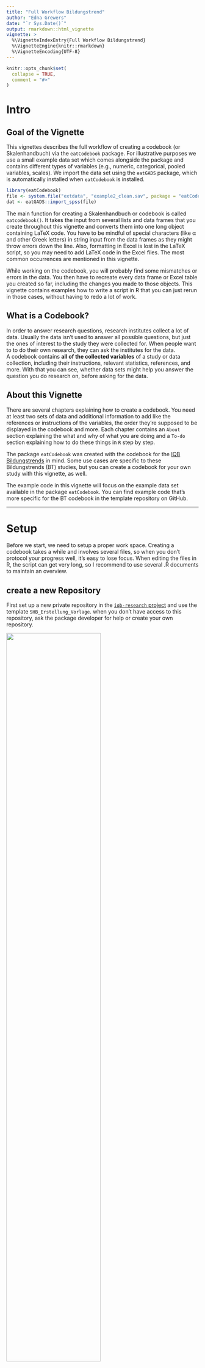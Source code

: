 ```yaml
---
title: "Full Workflow Bildungstrend"
author: "Edna Grewers"
date: "`r Sys.Date()`"
output: rmarkdown::html_vignette
vignette: >
  %\VignetteIndexEntry{Full Workflow Bildungstrend}
  %\VignetteEngine{knitr::rmarkdown}
  %\VignetteEncoding{UTF-8}
---
```


```r
knitr::opts_chunk$set(
  collapse = TRUE,
  comment = "#>"
)
```

# Intro

## Goal of the Vignette

This vignettes describes the full workflow of creating a codebook (or Skalenhandbuch) via the `eatCodebook` package. For illustrative purposes we use a small example data set which comes alongside the package and contains different types of variables (e.g., numeric, categorical, pooled variables, scales). We import the data set using the `eatGADS` package, which is automatically installed when `eatCodebook` is installed.

```r
library(eatCodebook)
file <- system.file("extdata", "example2_clean.sav", package = "eatCodebook")
dat <- eatGADS::import_spss(file)
```

The main function for creating a Skalenhandbuch or codebook is called `eatcodebook()`. It takes the input from several lists and data frames that you create throughout this vignette and converts them into one long object containing LaTeX code. You have to be mindful of special characters (like α and other Greek letters) in string input from the data frames as they might throw errors down the line. Also, formatting in Excel is lost in the LaTeX script, so you may need to add LaTeX code in the Excel files. The most common occurrences are mentioned in this vignette.

While working on the codebook, you will probably find some mismatches or errors in the data. You then have to recreate every data frame or Excel table you created so far, including the changes you made to those objects. This vignette contains examples how to write a script in R that you can just rerun in those cases, without having to redo a lot of work. 

## What is a Codebook?

In order to answer research questions, research institutes collect a lot of data. Usually the data isn't used to answer all possible questions, but just the ones of interest to the study they were collected for. When people want to to do their own research, they can ask the institutes for the data.  
A codebook contains **all of the collected variables** of a study or data collection, including their instructions, relevant statistics, references, and more. With that you can see, whether data sets might help you answer the question you do research on, before asking for the data. 


## About this Vignette

There are several chapters explaining how to create a codebook. You need at least two sets of data and additional information to add like the references or instructions of the variables, the order they're supposed to be displayed in the codebook and more. Each chapter contains an `About` section explaining the what and why of what you are doing and a `To-do` section explaining how to do these things in `R` step by step.

The package `eatCodebook` was created with the codebook for the [IQB Bildungstrends](https://www.iqb.hu-berlin.de/bt/) in mind. Some use cases are specific to these Bildungstrends (BT) studies, but you can create a codebook for your own study with this vignette, as well. 

The example code in this vignette will focus on the example data set available in the package `eatCodebook`. You can find example code that's more specific for the BT codebook in the template repository on GitHub. 


--------------------------------------------------------------------------------

# Setup

Before we start, we need to setup a proper work space. Creating a codebook takes a while and involves several files, so when you don't protocol your progress well, it's easy to lose focus. When editing the files in R, the script can get very long, so I recommend to use several .R documents to maintain an overview.

## create a new Repository

First set up a new private repository in the [`iqb-research` project](https://github.com/orgs/iqb-research/repositories) and use the template `SHB_Erstellung_Vorlage`. when you don't have access to this repository, ask the package developer for help or create your own repository. 


![](.\pictures\repo_template.png){width=70%}

You now have all the .R templates that you need, but you might have to create the issues yourself. The To-dos should be apparent from this vignette or you can copy the issues from the template repo by hand. You find the following files:

## File Structure

There are several files and folders. The .R files contain example scripts and to-dos, that you need to adjust and add to. 

| R File | Description |
|------------------------------------|------------------------------------|
| `0_main.R` | The main file you work in. You can work with just this file and ignore the others, if you want. I recommend using this file for smaller changes and the separate files for more complex changes. With this file, you can create Excel files which you then have to edit manually or in R. |
| `1_kennwerte.R` | Create and edit the `inputForDescriptives` files. This might not be needed, when you don't have to adjust anything here. |
| `2_varinfo.R` | Create and edit the `varinfo` file. This file contains the core content of the codebook. `eatCodebook()` creates the table structure with variable names and labels on its own, but you have to add structure, references, instructions, etc.. |
| `3_gliederung.R` | The information read from `varinfo` is usually incomplete, so you have to add missing section names. |
| `4_literatur.R` | Create and edit the `reference` file. You have to match the short references to the long ones. You also have to add proper latex syntax for italic text or URLs. |
| `5_latex_intro.R` | A template to create a .tex file with latex syntax out of a a Word .docx document. You need this later when creating the intro. |
| `6_Erstellung_kurz.R` | A short script which can create a new codebook version after you created all the necessary Excel files.|

You need to make sure, that there are three folders and create them if not. 

| Folder | Description |
|------------------------------------|------------------------------------|
| `excel_files` | Here you save all of the created Excel files to save the progress. |
| `Latex` | Here you save the .tex files and pdfs of the finished latex script for the codebook. You can add the folder `archive` to keep different versions to compare. |
| `Texte` | Here you can save the intro text or cover, etc. |

Pull the repo and start with the file `0_main.R`. You usually don't need to copy any code from this vignette, because the template already contains example code lines that you can copy or adjust.

## Packages

You need to make sure you have the latest package versions installed. The packages you need are usually at the top of the files in `setup`. To save time you can install them before you start your work.

```r
# main
remotes::install_github("beckerbenj/eatCodebook")
library(eatCodebook)
remotes::install_github("beckerbenj/eatGADS")
library(eatGADS)
# varinfo
remotes::install_github("weirichs/eatTools")
library(eatTools)
# references
install.packages("tidyxl")
library(tidyxl)
# latex_intro
install.packages("readtext")
library(readtext)
```

After you set up your work space, we will work through the templates or the To-dos step by step in this vignette. 

--------------------------------------------------------------------------------

# 1. Import Data

The first step is the data import. 

## About the Data

The BT studies usually have several SPSS data files (`.sav`) that you can import with `import_spss()`, but you can also import `.RDS` files with `readRDS()`. If you work with Github, the data sets are probably too large to upload to Github, so they would need to be stored locally. The BT codebook works with multiple data sets that are stored in a list. But the process should also work if you have only one data set. 

> [!NOTE]
> 
> The same variable name cannot be used more than once across the data sets. 

The data sets can be stored in `GADSdat` objects, containing two data frames: one for the variables and the actual data, the other contains the meta data or labels for the variables. 

### Order of the Data Sets

You have to save all the data sets in one list that also determines the order in which the variables are displayed in the codebook. It's best to choose the order you want it to have later right away, so you don't have to rerun the script later. 

> [!NOTE]
> In the past the BT data sets were ordered like this: 
>
> - **data_sus**: student questionnaire
> - **data_lfb_allg**: general teacher questionnaire
> - **data_lfb_spez**: learngroup specific teacher questionnaire
> - **data_slfb**: school administration questionnaire
> - **data_match**: data to match different data sets
> - **data_linking**: data to link different data sets
>
> But it's best to ask about the order to make sure.


## Data Import To-do

Open the file `0_main.R`. First you need to install and load the packages `eatCodebook` and `eatGADS`, if you haven't already done that.

### Import the Data

Either use `import_spss()` for .sav (SPSS) files or `readRDS()` to import each data set separately, you just need a string with your local file path. Name them in a meaningful manner. Here you have an example syntax, where you would need to add the proper **file name**.  

```r
data_sus      <- eatGADS::import_spss("Q:\\filepath\\Daten_sus.sav")
data_lfb_allg <- eatGADS::import_spss("Q:\\filepath\\Daten_lfb_allg.sav")
data_lfb_spez <- eatGADS::import_spss("Q:\\filepath\\Daten_lfb_spez.sav")
data_slfb     <- eatGADS::import_spss("Q:\\filepath\\Daten_slfb.sav")
```

### Save Data in a List

After importing the data, you need to save it in one list `datalist`. The order determines the order in which they are displayed in the codebook. The names should be consistent throughout. 

```r
datalist <- list(sus = data_sus,
                 lfb_allg = data_lfb_allg, lfb_spez = data_lfb_spez,
                 slfb = data_slfb)
```


--------------------------------------------------------------------------------

# 2. Descriptive Statistics

Now you have the raw data, but you want the descriptive statistics for the codebook, not the whole data sets. 

## About Descriptive Statistics

One of the key elements of a codebook are descriptive statistics shortly describing each variable in the data set. What kind of descriptive statistics is reported for each variable depends on the type of the variable. The function `createInputForDescriptives()` creates a template to provide the information that is needed to calculate the descriptive statistics for an `GADSdat` object. The function has some arguments you can use to get a better result and less manual editing in the next step.

### Input for Descriptives Table

Here you can see an example how the object should look like and what the different columns mean. 

```r
inputForDescriptives <- createInputForDescriptives(GADSdat = dat)
head(inputForDescriptives)
```

You can look at the template data frame either in R or save it in a new Excel file.

```r
# look at it in R
View(inputForDescriptives)

# export in Excel
writeExcel(inputForDescriptives, "file_path/inputForDescriptives.xlsx")
```

Some information may need to be modified because the function does not label it correctly. For this, it is necessary to understand the functionality and check the variable entries. We will come back to how to actually edit the table in R. 

> [!TIP]
> Here is a brief overview of the different columns in this object:
>
> - **varName**: The name of the variable of the GADS-object
> - **varLabel**: The label of the variable of the GADS-object
> - **format**: The format of the variable of the GADS-object, e.g. how to display the variable in the codebook
> - **imp**: Indicator if imputed variables are involved
> - **type**: Indicator of whether it is a single variable, a scale or a scale's item
> - **scale**: Indicator of how the variable is to be represented, e.g. what kind of statistics are shown
> - **group**: Possibility to group variables, e.g. to group scales and their items. 

In the **varName**, **varLabel** and **format** columns are information about the variables of the data set. You don't have to edit anything.

**imp** can be set to *WAHR* or *FALSCH*. If there are several variables to be displayed on one page, this column must be set to *WAHR* for these variables and they must be assigned to the same group at **group**. That is the case for imputed variables.

**type** can be set to *variable*, *scale* or *item*. If it is a scale consisting of several individual variables, the scale variable is set to *scale* and the individual items to *item*. All other variables should always get *variable* as an entry.

The **scale** column specifies how the variable is to be displayed. If it is empty, no descriptives are displayed. *nominal* variables display the frequency distribution of the labeled categories. *ordinal* variables display the frequency distribution of the labeled categories *and* the statistical parameters (like *M* or *SD*). *numeric* variables only display the statistical parameters, without labeld categories. 

Now follow the possibilities of how variables can be represented in the codebook and how the table must be edited for this.

### Variables without Descriptives

This can be the case, for example, with ID variables or character variables. The page would be displayed like this:  
<br>
<img src="./pictures/codebook_IDs.PNG" alt="codebook_IDs" />  
<br>  
The entry must look like this:  
<br>
<img src="./pictures/input_IDs.PNG" alt="input_IDs" />  
<br>  

### Categorial Variables

Variables with **nominal** scales should display only the frequency distribution of the labeled categories. The page would be displayed like this:   
<br>
<img src="./pictures/codebook_nominal.PNG" alt="codebook_nominal" />
<br>  

The example data set doesn't have any nominal variables at the moment. If your data set has nominal variables, you can create that page with the following input:  

<br>
<img src="./pictures/input_nominal.PNG" alt="input_nominal" />  
<br>  

### Categorial Variables and Statistical Parameters

Variables with **ordinal** scales should display the frequency distribution of the labeled categories as well as the statistical parameters *N* (number of participants), *M* (mean) and *SD* (standard deviation). The page would be displayed like this:  

<br>
<img src="./pictures/codebook_ordinal.PNG" alt="codebook_ordinal" />
<br>  

To create it, the Excel should be edited as follows:  
<br>
<img src="./pictures/input_ordinal.PNG" alt="input_ordinal" />  
<br>  

### Numeric Variables without Labeled Values

Variables with **numeric** scales should display only statistical parameters: *N* (number of participants), *M* (mean), *SD* (standard deviation), *Min.* (lowest value) and *Max.* (highest value). This can be used, for example, for variables that represent age or variables with values in the decimal range. Nevertheless, these variables can contain labels for values. If they are defined as missing, these values are not taken into account in the calculation but are still reported. The page would be displayed like this:  

<br>
<img src="./pictures/codebook_numeric.PNG" alt="codebook_numeric" />  
<br>  

To create an entry for a numeric variable without labeled values, the Excel must look like this:  
<br>
<img src="./pictures/input_numeric.PNG" alt="input_numeric" />  
<br>  

### Scale Variables with Individual Items

It is possible to get the following entries in the codebook for a **scale** and the items it is made of:  

<br>
<img src="./pictures/codebook_scale1.PNG" alt="codebook_scale1" /><img src="./pictures/codebook_scale2.PNG" alt="codebook_scale2" /><img src="./pictures/codebook_scale3.PNG" alt="codebook_scale3" />
<br>  

To get these pages the individual items must be labeled as **ordinal** and **item**, and the scale as **numeric** and **scale**. They must all have the same name at **group** so that they are displayed together.  
<br>  
<img src="./pictures/input_scale.PNG" alt="input_scale_new" />  
<br>  

This only works, when they are grouped and labeled correctly. Later the function `createScaleInfo()` creates a data frame with all scales and their items that were grouped like this. 

### Fake Scales

Sometimes several items make up a scale, but the data set doesn't have a matching scale-variable. The codebook would display it like a normal scale (see *Scale Variables with Individual Items*) with the same descriptive statistics. 

To display fake scales like a real one, you need to group them like a real scale, but in the **type** column you need to write **fake_item**, so it looks like this:  

<br>
<img src="./pictures/input_fakeScale.PNG" alt="input_fakeScale" />  
<br>  

The function `createScaleInfo()` should add these fake scales to the data frame as well. But without the scale variable the information which variables belong to that scale might be lost. The individual variables might need to be added manually. More on that later.  

### Imputation Variables

The BT sometimes uses imputations, for instance, in the student data set (sus). It's a way to deal with missing data on variables by replacing missing data with substituted values, usually several times. You can recognize the variables by the add-on `(imputiert)` in their label or `_pooled` in their group. These imputations represent one (averaged) variable, so they should be displayed as one. Depending on what was specified in **scale**, it results in the following pages in the codebook. `pv_pooled` is has *numeric* input, `pvkat_pooled` has *ordinal* input.  

<br>
<img src="./pictures/codebook_imp1.PNG" alt="codebook_imp1" /><img src="./pictures/codebook_imp2.PNG" alt="codebook_imp2" />  
<br>  

To display it like this the **imp** column becomes relevant. It must be set to *WAHR* for these variables. In addition, the variables also need a common name in **group** and, depending on whether they are to be represented categorically or numerically, the corresponding designation in **scale**, the scale should probably match the original variable.  
<br>
<img src="./pictures/input_imp.PNG" alt="input_imp" />  
<br>  

The function `createScaleInfo()` adds imputed variables like a scale to the data frame. Without the scale variable the information which variables belongs together might be lost. In this case, it might not be relevant, though, as these variables are not a scale. 


## Descriptives Statistics To-do

Now you open `1_kennwerte.R`. The editing of the descriptives can be a lot of code, especially if you have several data sets, so it's best to do this in a separate file. The packages `eatCodebook` and `eatGADS` need to be loaded. Then you copy the `Import Data` Code in this file, so you can work on it without needing to open `0_main.R` the next time you work on it. 

For each imported data set, you create a new object with `createInputForDescriptives()` containing input for the descriptive statistics about each variable like their *name*, *label*, *format*, *scale level* or which variables are *grouped* together. You edit them according to the [About section](#input-for-descriptives-table), check the input and then you calculate the actual descriptive statistics with `calculateDescriptives()`. 


### Create **Input for Descriptives**

You use the function `createInputForDescriptives()` to create a data frame for each data set separately and name them according to your data sets like `descriptives_sus` or `descriptives_lfb_allg`, etc. The function needs the `GADSdat` data set (e.g. `data_sus`) and returns a data frame. 

```r
# example data
inputForDescriptives <- createInputForDescriptives(GADSdat = dat, nCatsForOrdinal = 4)

# BT example
descriptives_sus <- createInputForDescriptives(GADSdat = data_sus, nCatsForOrdinal = 4)
descriptives_lfb_allg <- createInputForDescriptives(GADSdat = data_lfb_allg, nCatsForOrdinal = 4)
```

You should save each data frame separately so save your progress. When you work with the template you don't need to adjust the file path - the Excel should be saved in the folder `excel_files`. You just need to make sure, that you are in the right working directory. Otherwise you would have to add the proper file path. Remember adjusting the file names when you copy and paste the code for the other data sets.

```r
# example data
writeExcel(inputForDescriptives, ".\\excel_files\\inputForDescriptives.xlsx")

# BT template examples
writeExcel(descriptives_sus, ".\\excel_files\\descriptives_sus.xlsx")
writeExcel(descriptives_lfb_allg, ".\\excel_files\\descriptives_lfb_allg.xlsx")
```

Now you should have as many Excel files as you imported data sets. 

### Check and Edit `inputForDescriptives`

After saving them as Excel files you need to import them again with `getInputForDescriptives()` to check whether the Excel has the right format. 

```r
inputForDescriptives <- getInputForDescriptives(".\\excel_files\\inputForDescriptives.xlsx")

# BT template example
descriptives_sus <- getInputForDescriptives(".\\excel_files\\descriptives_sus.xlsx")
```

Then you can look at the descriptives either by opening Excel manually or by opening them in RStudio with `View()`. 

```r
View(inputForDescriptives)
# BT template example
View(descriptives_sus)
```

It should look somethings like this:

![](.\pictures\R_view(descriptives).png)

Now you have to check, whether everything is the way you need it to be. If not, you have to either make changes in the Excel file manually or directly in R. If you write a script that changes the data frame in R, you can easily rerun it if you need to recreate the descriptives later (which is often the case). After that you should save your changes under `descriptives_sus_edited.xlsx`, so you don't need to recreate the original Excel later if needed.

#### Edit `inputForDescriptives` in R

Sometimes `createInputForDescriptives` creates different scale levels or type labels than we need. You can adjust each line individually with `descriptives$scale` or `descriptives$type` and the row number `[n]`. Or you change multpile lines at the same time. 

The column **scale** is later important for how the variable is shown in the finished codebook. For example when variables get the scale `nominal`, when they should have `ordinal`. That is especially important for scale items. You can adjust that by extracting all relevant variables, for instance by name, using `grep`, to identify the position of all variables that start with a certain name in `descriptives_sus`. Sometimes you need to recreate the descriptives objects/files and the position might change, but the variable name usually stays the same. In this case you wouldn't have to adjust your code and can just rerun it. With the position of the  variables, you can change multiple variables at the same time. You can also change other columns this way. 

```r
# extracting the position of variables skala1_item1 - skala1_item3
pos <- grep("skala1_", inputForDescriptives$varName)
# adjusting the input for the column `scale`
inputForDescriptives$scale[pos] <- "ordinal"
```

```r
# adjusting the input for the column `group`
inputForDescriptives$group[pos] <- "skala1"
```

Scales and their items should be labeled correctly in the column **type**. The scale needs the label `scale`, the items the label `item`; variables from a fake scale have no scale and need the label `fake_item`. If not you can identify scale variables with the first line of code. The scale's `varName` is usually also the `group` label. In the second step you can identify all variables with matching `group` labels that have the wrong `type` label. 

```r
# identifying all scale variables
group <- inputForDescriptives[inputForDescriptives$type == "scale",]$group
# adjusting the item variables
for(var in group){
  inputForDescriptives[inputForDescriptives$group == var & inputForDescriptives$type == "variable",]$type <- "item" 
}
```

### Save you changes

When you made sure, the variables are correctly labeled and grouped, you save the new data frame in Excel. You can either overwrite the existing Excel file, but I recommend saving it in a new `_edited.xlsx` file for better comparison. You use the same lines as before, just change the file name. Then import the new Excel again to make sure the format is still right and load it into a new object with the ending `_edited`. 

```r
# save changes
writeExcel(inputForDescriptives, ".\\excel_files\\inputForDescriptives_edited.xlsx")
# import changes
inputForDescriptives_edited <- getInputForDescriptives(".\\excel_files\\inputForDescriptives_edited.xlsx")
```


### Check Scale Consistency

Not all data sets have scales, but for the ones that do, you should use `checkScaleConsistency()`. The function checks whether the grouping of variables that belong to the same scale matches in both the data set itself and the created descriptive file. Be mindful of warnings or errors, they might indicate something that will cause problems later. 

```r
check_scale <- checkScaleConsistency(dat, inputForDescriptives_edited, 1:nrow(inputForDescriptives_edited))

# BT template example
check_scale_sus <- checkScaleConsistency(data_sus, descriptives_sus_edited, 1:nrow(descriptives_sus_edited))
```


### Calculate Descriptives

After preparing and checking the *input for descriptives* you now actually *calculate the descriptives* (`kennwerte`) with `calculateDescriptives()` for each data set separately. Depending on how large the data set is, this can take a while. 

```r
kennwerte_example <- calculateDescriptives(GADSdat = dat, inputForDescriptives = inputForDescriptives_edited, showCallOnly = FALSE)

# BT template examples
kennwerte_sus <- calculateDescriptives(GADSdat = data_sus, inputForDescriptives = descriptives_sus_edited, showCallOnly = FALSE)
kennwerte_lfb_allg <- calculateDescriptives(GADSdat = data_lfb_allg, inputForDescriptives = descriptives_lfb_allg_edited, showCallOnly = FALSE)
```


### Save Objects in Two Lists

After creating the `inputForDescriptives` and the calculating the descriptives (kennwerte), you save all of them in **two lists**, one for the *input*, one for the *kennwerte*. The order should match the order of `datalist`, the list of the raw data sets; the names should also match the `datalist` names. 

```r
# inputForDescriptives list
input_descriptives <- list(sus = descriptives_sus_edited,
                           lfb_allg = descriptives_lfb_allg_edited,
                           lfb_spez = descriptives_lfb_spez_edited,
                           slfb = descriptives_slfb_edited)
# kennwerte list
kennwerte <- list(sus = kennwerte_sus,
                  lfb_allg = kennwerte_lfb_allg, lfb_spez = kennwerte_lfb_spez,
                  slfb = kennwerte_slfb)
```

Then save them in two `.RDS` files with `saveRDS()`. You can import them again with `readRDS()`. 

```r
# save files
saveRDS(input_descriptives, ".\\excel_files\\input_descriptives.RDS")
saveRDS(kennwerte, ".\\excel_files\\kennwerte.RDS")
# load files
input_descriptives <- readRDS(".\\excel_files\\input_descriptives.RDS")
kennwerte <- readRDS(".\\excel_files\\kennwerte.RDS")
```

You should add the last two lines (load files) in you `0_main.R` script behind the data import. 


------------------------------------------------------------------------

# 3. Value and Missing Labels

Another imported part of a codebook is the documentation of the value labels of valid and missing values. A respective overview is created via `createMissings()`.

## About Missings

You need to save the created data frame in Excel and read it in again with `getMissings()` to clean up and check the input. Otherwise you usually don't need to edit anything here. 

### Example Table

Here you can see how the missings data frame should look like. 

```r
missings <- createMissings(dat, inputForDescriptives = inputForDescriptives)
head(missings)
```

## Missings To-do

For this you need to open `0_main.R` again. You create a new data frame with `createMissings()`; you need the data sets (`datalist`) and the input for descriptives (`input_descriptives`) for that. Then you save it in an Excel file `missings.xlsx` and import it again with `getMisings()` to check the format. 

```r
# create missings
missings <- createMissings(datalist, input_descriptives)
# save as an Excel file
writeExcel(df_list = missings, row.names = FALSE, filePath = ".\\excel_files\\missings.xlsx")
# import Excel file and check for right format
missings <- getMissings(".\\excel_files\\missings.xlsx")
```


------------------------------------------------------------------------

# 4. Scales

In order to display scales correctly, you need an Excel files with an overview over all the scales and their items. 

## About Scales

Scale variables contain information about their scale, e.g. the items that make up the scale. Fake scales contain of variables, but don't have a separate scale variable; you can still display them as scales, though (see Descriptive Statistics: Fake Scales).  

### Example Table

This is what the scale info should look like: 

```r
scaleInfo <- createScaleInfo(inputForDescriptives)
head(scaleInfo)
```


## Scales To-do

Open `0_main.R` and scroll down the `scales`. You need to create one `skalen.xlsx` Excel file for all the data sets combined. It contains the info which variables are scales and which items belong to it. You just need the list `input_descriptives` for that. Usually you don't need to edit this file. 

### Create Scales

The function `createScaleInfo()` reads the information about scales out of the descriptives list, and creates a new data frame that you need to save as an Excel file. 

```r
# creating the object
scales <- createScaleInfo(input_descriptives)
# save as an Excel file
writeExcel(df_list = scales, row.names = FALSE, filePath = ".\\excel_files\\scales.xlsx")
```

You need to look at the file to make sure all scales are displayed correctly, for instance with `View(scales)`. It looks for grouped variables, so not every scale might be in here and not every variable in the file might be a scale. All errors and mismatches occurring here can or should usually be fixed in the `inputForDescriptive` files. 

you should also import the file again with `getScaleInfo()` which also checks for errors and cleans up the format.

```r
# read in Excel file and check for right format
scales <- getScaleInfo(".\\excel_files\\skalen.xlsx")
```


------------------------------------------------------------------------

# 5. Abbreviation List

The codebook's intro and additional texts might have abbreviations that need explaining. You can add an abbreviation list in the appendix for that. You need a list of two data frames (or Excel file) with the abbreviations and the explanations. You don't need this object for the minimal version of the codebook, so you can skip this part or come back to it later. 

## About the Abbreviation List

You can usually copy the Excel `abbr_list.xlsx` or `abkürzungen.xlsx` from last BTs and adjust them if needed or you create you own file with `createAbbrList()`. 

### Example Tables

When you use `createAbbrList()` it creates a list of two data frames **Akronyme** (acronyms) and **statistische Formelzeichen** (statistical formula) with two columns each. The first should contain all abbreviations used in any text in the codebook and their meaning. The second should contain all statistical formula symbols and their meaning. It should look something like this:

```r
View(abbr_list)
```

![](.\pictures\abbr_list_R.png)

In Excel: First sheet `Akronyme`, second sheet `statistische Formelzeichen`

![](.\pictures\abbr_list_akronym.png)

![](.\pictures\abbr_list_statFormula.png)

> [!CAUTION]
> Be mindful of using LaTeX syntax when you want to display special characters or italic letters!  


## Abbreviation List To-do

Open `0_main.R` and scroll down the `abbreviation list`. You create either an empty object for the abbreviation list with `createAbbrList()` or read in the one from last year's BT and call it `abbr_list`, and save it in a new Excel file.

### Create New Empty List

You create two empty data frames in a list, already labeled correctly. You can edit it in R or save it to Excel as `abkürzung.xlsx` and edit it manually. 

```r
abbr_list <- createAbbrList()
# save in Excel
writeExcel(df_list = abbr_list, row.names = FALSE, filePath = ".\\excel_files\\abkürzung.xlsx")
```

### Import Old List

You can also import an old `abkürzung.xlsx` from the last BT, for instance, save it to your work space and update it if necessary. You would need to update your `file path` for that. 

```r
abbr_list <- getExcel("Q:\\filepath\\abkuerzung.xlsx")
# save in Excel
writeExcel(df_list = abbr_list, row.names = FALSE, filePath = ".\\excel_files\\abkürzung.xlsx")
```

### Update the List

You can add or delete entries in R like with any other data frame that is saved in a list.

```r
# add a new line
abbr_list$`Statistische Formelzeichen`[nrow(abbr_list$`Statistische Formelzeichen`) + 1,] = c("α", "Cronbachs Alpha")
# add multiple lines
newLines <- data.frame(Abkuerzung = c("AG", "ALLG"), Bedeutung = c("Arbeitsgemeinschaft", "Allgemeine Schule"))
abbr_list$Akronyme <- rbind(abbr_list$Akronyme, newLines)
# remove lines
abbr_list$Akronyme <- abbr_list$Akronyme[-2,]
```

### Notes on Special Letters

LaTeX can't display Greek characters when you just use the letter by itself. You might need to adjust the spelling. `$\alpha$` is LaTeX code and should be printed like the image shows.

```r
# edit one entry
abbr_list$`Statistische Formelzeichen`$Symbol[1] <- "$\alpha$"
```

![](.\pictures\abbr_list_alpha.png)

Italic letters or subscript/superscript also need special LaTeX code. The code `$_{pw}$` makes the *pw* in subscript. Use `$^{2}$` for supercript the 2 or `\textit{M}` to print italic text or letters.

```r
# new line with correct syntax
abbr_list$`Statistische Formelzeichen`[nrow(abbr_list$`Statistische Formelzeichen`) + 1,] = c("r$_{pw}$", "Part-whole-korrigierte Korrelation")
```

Either add new lines already with the LaTeX syntax or edit existing entries. 

### Use `makeAbbrList()`

When the Excel file from past BTs has commentary/extra columns in it, you can't use the function `makeAbbrList()`. To make sure you only the have two columns per sheet/data frame, you can save just the first two columns per sheet in your `abbr_list` object. After that you need to save the changes to Excel.

```r
# edit abbr_list
abbr_list$Akronyme <- abbr_list21$Akronyme[,1:2]
abbr_list$`Statistische Formelzeichen` <- abbr_list21$`Statistische Formelzeichen`[,1:2]
# save in Excel
writeExcel(df_list = abbr_list, row.names = FALSE, filePath = ".\\excel_files\\abkürzung.xlsx")
```

When you have all the abbreviations, you can create the LaTeX code that you need directly from the Excel file.

```r
# creates LaTeX syntax
abbr_list <- makeAbbrList(".\\excel_files\\abkuerzung.xlsx")
```


------------------------------------------------------------------------

# 6. Variable Information (varinfo)

Creating and editing the `varinfo.xlsx` file/object is the **main work** of creating the codebook. This objects contains all information about the variables, their order and structure, as well as their references, instructions, remarks or information about the background model. There is only one object/Excel file overall, but each data set has its own sheet or data frame, so you can edit them separately.

## About Varinfo

After preparing the `inputForDescriptives` you use the two lists `datalist` (containing the data sets) and `input_descriptives` to create a template list of data frames, with one data frame per data set. Each data frame consists of a column for the variables in the order of the `inputForDescriptives_edited` file and several columns with additional information about each variable. 

In order for the variables to be displayed correctly in the codebook, you need to add information on layout, structure, subsection names, references, instructions, etc. for each variable. The order of the variables in `varinfo` determines the order of the variables in the codebook. 

### Example Table

Here is in example what that can look like.

```r
varinfo <- createVarInfo(dat, inputForDescriptives = inputForDescriptives)
head(varinfo)
```

Now we will look at the function of each column below. 

> [!TIP]
> Here is a brief overview of the different columns in *varinfo*:
>
> - **Var.Name**: The name of the variable
> - **in.DS.und.SH**: Indicator whether the variable is in the codebook and data set
> - **Unterteilung.im.Skalenhandbuch**: Overview of subsection names
> - **Layout**: Assignment of the layout options
> - **LabelSH**: The label of the variable (has to match the data set)
> - **Anmerkung.Var**: Assignment of annotations in the codebook
> - **Gliederung**: Overview of section numbering
> - **Reihenfolge**: Order of variables in the codebook
> - **Titel**: Title of the codebook page of the variable
> - **rekodiert**: Display whether a variable was previously recoded
> - **QuelleSH**: Specification of the sources of the variable in a questionnaire
> - **Instruktionen**: Specification of the instructions of the variable in a questionnaire
> - **Hintergrundmodell**: Indication of whether the variable is in the background model
> - **HGM.Reihenfolge**: the order for the background model (in the appendix)
> - **HGM.Variable.erstellt.aus**: Indication for the background model from which variables the variable was created
> - **intern.extern**: Indication of whether the variable is for internal or external use
> - **Seitenumbruch.im.Inhaltsverzeichnis**: Indication whether there is a pagination in the table of contents for the title

#### Var.Name

Each variable name has to be unique across data sets. You can't have a variable in data set 2 called `IDBL` if there's an `IDBL` in data set 1 already.

You can't have duplicated subsection names, either. For instance, in the chapters `Unterricht in Mathematik` and `Unterricht in Deutsch` you can't have the subsection `Selbstkonzept` in both, they would need to be called something like `Selbstkonzept Mathematik` and `Selbstkonzept Deutsch`. 

> [!CAUTION]
> Across data sets, variables can't have the same name!  
> Across chapters, subsections can't have the same name!

You don't need to edit the variable names. 

#### in.DS.und.SH

`DS` means *data set*, `SH` *Skalenhandbuch* (meaning codebook). Possible entries are `DS`, `SH`, `ja` and `nein`. 

The **in.DS.und.SH** column indicates whether a variable only appears in the data set but does not get its own page (*ds*), whether it appears both in the codebook and in the data set (*ja*), whether it only appears in the codebook (*sh*) or neither (*nein*). 

> [!NOTE]
> When to assign what label:
>
> - **ds**: for example, for the items of the **scale variables**, as they do not receive their own pages
> - **sh**: for **pooled variables**, as they are shown in the codebook but do not exist in the actual data set
> - **nein**: for variables that are added independently; This can be the case, if you want to include them in the BGM information, but the variables do not exist in the data set
> - **ja**: all other variables or scale items

When everything is labeled correctly in the `inputForDescriptives` files, the right labels should be assigned. But you might need to adjust them by hand. 

#### Unterteilung.im.Skalenhandbuch and Gliederung

The **Unterteilung.im.Skalenhandbuch** (subsections in the codebook) column gives the name for the subsections. 

In the **Gliederung** (structure) column, the section numbers must be inserted. Subsections such as "1.1", "1.2",... "2.1". The names of the corresponding chapters is done in a later function (s. 7. structure). The names of the subsections and the corresponding numbers must always be identical for the variables.  

You need to add the `Gliederung` as well as the `Unterteilung.im.Skalenhandbuch` from another (Excel) file, for the BT codebook it's usually called something like `finale Reihenfolge.xlsx`. See *To-do* on how to do that. 

#### Layout

The input for the **Layout** column is automatically created after using `inferLayout()`, see *To-do* on how to do that. 

#### LabelSH and Titel

The **Titel** column specifies the title for the page and defaults to the variable label. `LabelSH` has to be identical to the label in the data set, usually without special characters or umlauts. The spelling of `Titel` can be adjusted and umlauts are OK. 

If you have an Excel file, for instance, with all variables and their labels and titles, you can copy that into `varinfo` without having to check the spelling for each variable's title. 

#### Anmerkung.Var

In this column, comments can be inserted (special text highlighting or breaks must be in the LaTeX syntax), which are displayed as annotations on the respective codebook page.  

#### Reihenfolge

In the **Reihenfolge** (order) column, the order of the variables for the codebook can be specified. However, the order of the subsections already determines the order of the variables. If the column is left empty, the order in the table corresponds to the order in the codebook.

For the BT codebook, this column is usually left empty. 

#### rekodiert

If a variable has been **recoded** in the course of previous editing, this can be marked with a `ja` in the `rekodiert` column and the variable gets a corresponding note in the codebook as inverted if it is an item of a scale. 

You recognize these variables by the addition `_r` in their name. 

#### QuelleSH and Instruktionen

In **QuelleSH** (sources), the short version of a reference can be specified. Based on this, there is a later function that creates the bibliography and in which one can specify the long version of the reference. All references should be in [APA](https://apastyle.apa.org/style-grammar-guidelines/references/examples) format.

In the **Instruktionen** (instructions) column, you can use a LaTeX code to indicate which instruction was used to collect the variable in a questionnaire.

Each variable can have a reference and/or instruction. You can find them in the same Excel file for the BT codebook. See *To-do* on how to add this information.
 
#### Background Model (HGM)

With `eatCodebook` you can also create a page in the appendix for a background model (BGM) or *Hintergrundmodell* (HGM) in German. [ergänzen, was ein HGM ist bzw. warum man das macht].

It should look like this: `Hintergrundvariable` contains the variable, `Erstellt aus` the variable(s) the (new) variable was created from (if any), and `Inhalt der Hintergrundvariable` contains the variable's label, e.g. the content of the background variable. 

<img src="./pictures/BGM.PNG" alt="BGM" />   

There are three columns in `varinfo` that you need to edit for variables to show up in the appendix. 

> [!TIP]
>
> - **Hintergrundmodell**: Indication of whether the variable is in the background model.
> - **HGM.Reihenfolge**: the order for the background model (in the appendix)
> - **HGM.Variable.erstellt.aus**: Indication for the background model from which variables the variable was created

There should be another Excel file containing information on the background model, also on `Q:`. It should contain the variables that should show up in the appendix (`Variablenname`), their labels (`Variablenlabel`) and from which variables they were created from (`basevar`). 

For the variable to appear in the appendix, the column `Hintergrundmodell` must be set to *ja*. Otherwise, there must be a *nein*. Then you add the variables they were created from (if any), for instance listed in `basevar`. They should show up in the order they are displayed in the codebook. 

## Varinfo To-do

Now comes the harder part of actually creating and editing the `varinfo`. You can either create and save a `varinfo.xlsx` file in `0_main.R` or you open `2_varinfo.R` and create `varinfo.xlsx` here. There's a lot to add,  While working on the `varinfo` you often need to recreate it multiple times, so I recommend writing a script in the additional file `2_varinfo.R` to do the editing. Then you can just rerun it without having to do too much. You should check after each recreation, whether the script still worked correctly, though.

When working on the BT codebook for IQB, you can find most Excel files containing the additional information to add on the network server *Q: FDZ und Bildungstrend*. 

When you open `2_varinfo.R` you will have to import the data and the descriptives in order to create `varinfo`. After the setup you need to add the following information. The order in which you add them is up to you, but it makes sense to keep to the order in this vignette. 

| Column in Varinfo | Where to get the Information from | Order |
|------------------------|------------------------|------------------------|
| `QuelleSH` and `Instruktionen` | Both usually in the same file under `Q:/filepath/04_Instruktionen_Quellen`, one Excel file per data set | tbd |
| `Gliederung` and `Unterteilung.im.Skalenhandbuch` | Often in one file called `Reihenfolge_Variable_final.xlsx` or similar, contains one sheet per data set | different from data sets |
| `rekodiert` | Info in the variable name: all with `_r` at the end | no order |
| `Hintergrundmodell`, `HGM.Reihenfolge` and `HGM.Variable.erstellt.aus` | in an extra Excel file, you probably have to ask about it | no order |
| optional: `Anmerkung.Var` | in an file on Q: | check order |

The order of the variables in `varinfo` depends on the order from the data sets. However, the final order of the variables might be different. The files for `Quellen` (refernces) and `Gliederung` (structure) usually contain all variables, whereas for the backgroundmodel/HGM or `rekodiert` you have to change the input for individual variables, so the order is not relevant.

I recommend starting with the files that have the same order as the original `varinfo`, so you only have to change the variable order once. For this vignette I'll just describe the procedure for one data set, but you need to do it for each data set or varinfo data frame/Excel sheet. 


### Varinfo Setup

#### Create Varinfo

Open `2_varinfo.R`. You first create a varinfo object with `createVarInfo()` from the SPSS data list you read in at the beginning (`datenliste`) and from the input for descriptives list you created out of that (`input_descriptives`): 

```r
varinfo <- createVarInfo(datalist, input_descriptives)
```

If you have multiple data sets stored in `datalist`, the object `varinfo` will also be a list with several data frames. Each data frame contains all variables from a data set and columns that you need, but you still need to add a lot of information from other files. It's important that the data sets and descriptives were named the same (`sus`, `lfb_allg`, etc.), because `createVarInfo()` takes those names to name the different data frames. You can look at `varinfo` as a list or at each data frame separately:

```r
# View varinfo list object
View(varinfo)
# View data frames in varinfo
View(varinfo$sus)
View(varinfo$lfb_allg)
View(varinfo$lfb_spez)
View(varinfo$slfb)
```

This is what the list of data frames `varinfo` can look like: 

![](pictures\varinfo_object.png)

You can either save it directly as an Excel file or do the layout first. 

#### Infer Layout

You add layout information for each variable with `inferLayout()`. You need the newly created `varinfo` object and the `datalist` and `input_descriptives`. 

```r
varinfo <- inferLayout(varinfo, datalist, input_descriptives)
```

#### save to Excel

Now save to Excel `varinfo.xlsx` as a template, and `varinfo_edited.xlsx` as the file you actually work with. Then you import `varinfo_edited.xlsx` and check the format with `getVarInfo`.

```r
# save to Excel
writeExcel(df_list = varinfo, row.names = FALSE, filePath = ".\\excel_files\\varinfo.xlsx")
writeExcel(df_list = varinfo, row.names = FALSE, filePath = ".\\excel_files\\varinfo_edited.xlsx")
# import and check format
varinfo <- getVarInfo(".\\excel_files\\varinfo_edited.xlsx")
```

### Add References and Instructions

To Add the references and instructions you need access to the an Excel file with all the variables listed plus their source/reference in APA short form (like `Hertel et al. (2014)`) and their instructions (in the questionnaire). The Excel should have two sheets, one with at least 4 columns (Variable, Label, Instruktion and Quelle), and a second one with the APA long from references that we need later. You need to do the following steps: 

> - import the references/instructions, select proper sheet (usually Sheet 1)
> - check the columns with `View()`: `Variable`, `Quelle` and `Instruktionen`
> - match the references and instructions to the order of varinfo
> - transfer the entries, check your progress/proper matching and save in between.

Linking or matching data sets are usually created due to technical reasons and usually don't have references or instructions, so you don't need to add anything to them. 

#### import references and instructions from Excel

Import the Excel file with `getExcel()`, you need to add the proper file path. Then select the right sheet, usually `sheet 1`, and look at the data frame. 

```r
quellen_sus <- getExcel("filepath\\Instruktionen_Quellen.xlsx")
quellen_sus <- quellen_sus$`Sheet 1`
View(quellen_sus)
```

The data frame should look something like this. 

![](pictures\varinfo_quellen.png){width=100%}

#### Check Variables

First, we should check, whether the two data frames `varinfo$sus` and `quellen_sus` contain the same variables with `setdiff()`. When the output is `character(0)` for both lines the names match. The first line might return a variable name that's in `varinfo$sus`, but not in `quellen_sus`, the second line the other way around. In either case you probably have to clean up the data frames first, before doing the next steps. 

```r
setdiff(varinfo$sus$Var.Name, quellen_sus$Variable)
setdiff(quellen_sus$Variable, varinfo$sus$Var.Name)
```

#### Clean Up Data

Before you clean up any data, it's best to ask your supervisor or the BT team on how to deal with these mismatches. In the following you will see a few possible reasons and how you can deal with them. 

The first line of `setdiff()` *`setdiff(varinfo$sus$Var.Name, quellen_sus$Variable)`* returns variables in `varinfo$sus` that are *not* in `quellen_sus`. These variables often were created due to technical or methodological reasons and usually have no references or instructions. You can ignore them at this point. 

The second line of `setdiff()` *`setdiff(quellen_sus$Variable, varinfo$sus$Var.Name)`* returns variables in `quellen_sus` that are *not* in `varinfo$sus`. That is the case when 1) variables changed spelling for some reason or 2) the variables are not supposed to be in this data frame, for instance, because they're already in another one (this might be the case for identifier variables). 

For 1) you adapt the spelling to match the spelling in `varinfo`. If this is the case, the first line usually also returns a variable with similar spelling. In the BT21 there is a variable called `Fach` in the `lfb_spez` data set, which was called `LFACH` in the `quellen` Excel. You can just rename it by identifying where it is and adjusting the spelling. This is a case where it might be easier to update the Excel file, but you could also do this in your script:

```r
quellen_lfb_spez$Variable[quellen_lfb_spez$Variable == "LFACH"] <- "Fach"
```

For 2) you might have to remove the rows of the data frame, so you can transfer them later more easily. For that you can save the respective variables from `setdiff()` in a character vector and run the loop below that identifies their entry in `quellen_sus` and removes them. For the BT21 three variables had to be removed, if there's only one that needs to be removed, you can skip the the loop.

```r
# identify position of variable "IDBL"
mismatch <- c("IDSCH", "IDBL", "LVERSION")
for(var in mismatch){
  # identify position of the variables in `mismatch` 
  pos <- grep(var, quellen_lfb_spez$Variable)
  # remove line
  quellen_lfb_spez <- quellen_lfb_spez[-pos,]
}
```

After that you check again for mismatches between the data frames. When there are none, you can go to the next step. Output from the first line can still be ignored. 

```r
setdiff(varinfo$sus$Var.Name, quellen_sus$Variable)
setdiff(quellen_sus$Variable, varinfo$sus$Var.Name)
```

#### Check Matching Variables

Not every variable will have a reference or instructions, some of them have the input `NA`, so in theory you could copy paste the columns to `varinfo`. However, the order of the variables between `varinfo` and the reference/instruction sheet might be different. To check the order you need the function `match()` which compares two character vectors - for instance `quellen_sus$Variable` and `varinfo$sus$Var.Name` which both contain the variable's names. 

```r
pos <- match(quellen_sus$Variable, varinfo$sus$Var.Name)
pos
```

It returns a numerical vector that contains the strings (here the names) of the second vector (`varinfo$sus$Var.Name`) in the order in which they appear in the first vector (`quellen_sus$Variable`). Strings in the second vector (varinfo) that don't appear in the first (`quellen_sus`) just won't show up, so any extra variables in `varinfo` will be ignored by this function. If there's a string in the first vector (quellen_sus) that isn't in the second (`varinfo`), the output will be `NA` - that shouldn't be the case, if you cleaned up the data properly.

#### Transfer References and Instructions

After making sure you have the right variables in your `quellen` object, you transfer the references and instructions from into `varinfo`. In `pos` you should now have the variable's order (as a numeric vector) of the variable names from `varinfo$sus` as they appear in `quellen_sus`. So when you write these two lines to your console, the references and instructions should be matched to the proper variable in `varinfo`. 

```r
varinfo$sus$QuelleSH[pos] <- quellen_sus$Quelle
varinfo$sus$Instruktionen[pos] <- quellen_sus$Instruktion
```

#### Check New Input

It's best to compare the two data frames once more to make sure the references and instructions are matched with the respective variable. You can check all variables with `View()` or a random set of variables and look at the respective columns.  

```r
# compares variables 1 to 10:
quellen_sus[1:10, c(1, 3, 4)]
varinfo$sus[1:10, c(1, 11:12)]
```

#### Save Progress

When everything matched correctly, save your progress and import the Excel with `getVarInfo()`.

```r
writeExcel(df_list = varinfo, row.names = FALSE, filePath = ".\\07_SH_Erstellung\\varinfo_edited.xlsx")
varinfo <- getVarInfo(".\\07_SH_Erstellung\\varinfo_edited.xlsx")
```


### Add Structure and Subsections

For the BT, you can usually find the info on the *Gliederung* (subsection numbers, also referred to as *structure*) and *Unterteilung im Skalenhandbuch* (subsection names) in a Excel called something like `finale Reihenfolge` on Q:. It contains the variable names, their labels and subsection info (number and name), as well as adjusted titles (if needed), each of the data sets have their own sheet, except linking or matching data who still need subsection info (see *Linking and Matching Data*). This Excel file also contains the final order in which the variables should be displayed in the codebook, so you need to adjust the order in `varinfo` to match the one in `finale Reihenfolge` (final order). You need to do the following steps: 

> - import the `finale Reihenfolge` file, select proper sheet for your data set
> - delete unnecessary rows (sections)
> - compare variables (varinfo vs. final order)
> - separate subsection names and numbers
> - check for duplicate subsection names
> - add missing subsection
> - change order of `varinfo` to match the final order
> - transfer subsection info in `varinfo`
> - update titles if necessary

> ![NOTE]
> 
> Each subsection name has to be unique. 

#### Import `finale Reihenfolge`

First you need to import the Excel file and select the proper sheet for your data set (`lfb_allg` for example). The column `Abschnitt` contains the subsection numbers and names, that need to be separated later.

```r
subsections <- getExcel("Q:\\BT2021\\BT\\90_Skalenhandbuch\\Reihenfolge_Variablen_final.xlsx")
subsections_lfb_allg <- subsections$LFB_allg
View(subsections_lfb_allg)
```

It might look like this: 

![](pictures\varinfo_subsections.png){width=100%}

`Abschnitt` starts with the section name *1 Testdesign* then with the first subsection name *1.1 identifikationsvariable* and then `NA`, then the next subsections *1.2 Testgruppenmerkmale* and *1.3 Rotation*, then the next section *2 Persönliche Angaben* and so forth. We need to clean up the table so we can match the correct subsection info to each variable in `varinfo`. But first, we need to check if the variables in the final order file match the ones in `varinfo`.

#### Check Variables

It's the same as before except this time, both variables should be exactly the same, so the output should be `character(0)` both times. When you find any mismatches report back to your supervisor.

```r
setdiff(varinfo$lfb_allg$Var.Name, subsections_lfb_allg$varName)
setdiff(subsections_lfb_allg$varName, varinfo$lfb_allg$Var.Name)
```

#### Remove NAs in `varName`

We need the section names that start with a single digit like *1* later (see 7. structure). The `finale Reihenfolge` Excel added rows between sections, so you have some `NA` entries in the column `varName`, as well. To match the input for the subsections to `varinfo` we need to delete those rows for now. 

```r
subsections_lfb_allg <- subsections_lfb_allg[!is.na(subsections_lfb_allg$varName),]
```

#### Seperate Subsection Names and Numbers

We need the number of the subsection and their names separate, so we can 1) check for duplicates and 2) transfer them in the respective `varinfo` columns. The package `eatTools` has a practical function for that: `halveString()`, which separates any string at a specified separator into two strings. After each number there's a blank space, so that's our separator. First we save our `Abschnitt` column in a new vector, then we separate numbers from names and save them in `sep`. It returns a data frame with two columns, that we can name *subsec number* and *subsec name*. 

```r
sep <- subsections_lfb_allg$Abschnitt
sep <- eatTools::halveString(sep, " ", colnames = c("subsec number", "subsec name"))
```

Then we can add these two new columns to the existing data frame with `cbind()` and check whether it worked with `View()`. 

```r
subsections_lfb_allg <- cbind(subsections_lfb_allg, sep)
View(subsections_lfb_allg)
```

It should look something like this now:

![](pictures\varinfo_subsections_sep.png){width=100%}

#### Check for Duplicates

For some BTs the same data collected for different subjects, so they have the same subsection names. Due to technical reasons each subsection name *has to be unique* in the codebook. So it's important to check for duplicates and report back, if you find any. Be mindful of `NA`s, as they are also seen as duplicated input. 

Now that we have the subsection names by themselves, we can check for duplicates in the column `subsec name`. `anyDuplicated()` checks if there are any duplicates, at all. If the output is `0`, there are no duplicates and you can go the next step. If the output is any other number, it indicates the position of the first duplicated entry in the column. `duplicated()` returns a logical vector of all entries, `TRUE` indicates duplicated entries.  

```r
anyDuplicated(subsections_lfb_allg$`subsec name`[!is.na(subsections_lfb_allg$`subsec name`)])
duplicated(subsections_lfb_allg$`subsec name`[!is.na(subsections_lfb_allg$`subsec name`)])
```

#### Add Missing Subsections

Now we need to fill the `NA`s with the proper subsection info, which is always the one above. The `NA`s in row 3 needs to say *1.1* and *Identifikationsvariable*, in row 8 it should say *2.1* and *Soziodemografie*, etc. 

This loop checks every entry in the new columns `subsec number` and `subsec name` for `NA`s, if it finds one it fills it with the input from the entry before. After the loop you should check the columns with `View()`: for `NA`s, if the numbers are in order and match their names.

```r
for(i in 1:nrow(subsections_lfb_allg)){
  if (is.na(subsections_lfb_allg$`subsec number`[i])){
    subsections_lfb_allg[, 5:6][i,] <- subsections_lfb_allg[, 5:6][i-1,]
  }
}
View(subsections_lfb_allg)
```

#### Change Varinfo Order

Now we need adjust the order of `varinfo` to match the final order. This only works, if the variables of both data frames are exactly the same like we checked before (see *Check Variables*). 

We use the `match()` function again, but this time, we save the changed order into the `varinfo` list. The first objects needs to be the variables in the order we want from `finale Reihenfolge`, the second the object we want to change. You can check again with `View()`. 

```r
order_new <- match(subsections_lfb_allg$varName, varinfo$lfb_allg$Var.Name)
varinfo$lfb_allg <- varinfo$lfb_allg[order_new,]
```

#### Add structure and subsection names in `varinfo`

Now that we cleaned up the table we got from `finale Reihenfolge`, we have a data frame with the variable names and their matching subsection numbers and names, as well as the respective data frame from `varinfo` with a matched order, we can finally transfer the subsection info into `varinfo`. 

```r
varinfo$lfb_allg$Unterteilung.im.Skalenhandbuch <- subsections_lfb_allg$`subsec name`
varinfo$lfb_allg$Gliederung <- subsections_lfb_allg$`subsec number`
View(varinfo$lfb_allg)
```

To compare `varinfo$lfb_allg` and `subsections_lfb_allg` you can use any kind of check functions used so far, but it should be the same. 

#### Linking and Matching Data

Linking or matching data sets are created for technical reasons and don't contain a lot of variables. The BT rarely adds subsection info to the Excel file, but due to technical reasons, they still need them. Because they don't have different subsections you can just edit the columns `Gliederung` to `1.1` and `Unterteilung.im.Skalenhandbuch` to `Linkingvariable` or `Matchingvariable` respectively, unless you are told to do otherwise. 

```r
varinfo$match$Unterteilung.im.Skalenhandbuch <- "Matchingvariablen"
varinfo$match$Gliederung <- "1.1"
```

#### Adjust Titles

The variable's labels cannot be changed, because they have to match the data sets. They usually don't contain umlauts or other special characters. The titles have the same input as the labels per default. `Titel` (titles) are shown in the table of content, for instance, it's nice to have proper (German) spelling here, so you can adjust it by reading in the additional `Titel` column in the Excel file, if you have that. This column contains spelling with umlauts, ß or other special characters. After you changed the order of `varinfo` to match the final order, you can just transfer the column in `varinfo$data$Titel` like you did with the subsection info. 

```r
varinfo$lfb_allg$Titel <- subsections_lfb_allg$`Titel.(Ebene.3)`
```

#### Save Progress

When everything matched correctly, save your progress and import the Excel with `getVarInfo()`.

```r
writeExcel(df_list = varinfo, row.names = FALSE, filePath = ".\\07_SH_Erstellung\\varinfo_edited.xlsx")
varinfo <- getVarInfo(".\\07_SH_Erstellung\\varinfo_edited.xlsx")
```


### Add Recoded Info

Each variable page shows the info whether or not a variable has been recoded (`ja`) or not (`nein`). You recognize the recoded variables by the ending `_r` in their name. This loop looks through all data frames in `varinfo` in the column `Var.Name`. If it finds the ending `_r`, it write `ja` in the column `rekodiert` for the respective variable. That is all. This changes all data frames in `varinfo`. 

```r
for(i in 1:length(varinfo)){
  varinfo[[i]]$rekodiert[grep("*_r", varinfo[[i]]$Var.Name)] <- "ja"
}
```

You can check if it worked with the following line (for each data frame separately):

```r
varinfo$lfb_allg[,c(1,10)]
```

#### Save Progress

When everything turned out correct, save your progress and import the Excel with `getVarInfo()`.

```r
writeExcel(df_list = varinfo, row.names = FALSE, filePath = ".\\07_SH_Erstellung\\varinfo_edited.xlsx")
varinfo <- getVarInfo(".\\07_SH_Erstellung\\varinfo_edited.xlsx")
```


### Add Background Model Info

The background model info is something to do for all data frames at once, as well. This info will later show up in the appendix of the codebook, not on the individual pages of the variables. you should do this after changing `varinfo` to match the final order, especially for the column `Reihenfolge.HGM`. The order of the variables in the bgm appendix should match the one in the codebook. You need to do the following steps: 

> - import the Excel from Q:
> - add new variables to `varinfo` if needed
> - add background model info to `varinfo`

#### Import Excel

For the BT studies, you will need access to an Excel file containing all the relevant information about the background model somewhere on Q:. Don't forget to adjust the file path. There's one sheet with a lot of columns, but you only need 2 or 3 of them: `Variablenname`, `basevar` and maybe `Variablenlabel`. `basevar` contains the info out of which variables a variable was constructed (if any). 

First you import the file and save it into a data frame. 

```r
bgm <- getExcel("Q:\\BT2021\\BT\\51_Auswertung\\05_HGM\\05_VF_Imp2021\\variablen.xlsx")
```

Then you select these three columns and delete the rest in your data frame in R and look at it. 

```r
bgm <- bgm[, c(5, 6, 16)]
View(bgm)
```

Before you can work with this data frame, you need to replace the `NA`s in the column `basevar` with `-`. 

```r
bgm$basevar[is.na(bgm$basevar)] <- "-"
```

#### Add New BGM Variables to `varinfo`

Before you add any bgm info to `varinfo`, you might have to add a few variables to data frames that were specially created for the bgm. These are not displayed in the codebook, but need to be listed in `varinfo`, otherwise they won't show up in the appendix. 

For the BT21 there were variables created with the names `X.klasse` for the student data, that were not in the data set. If you find any variables in the bgm Excel that you can't find in any of the data frames, ask your supervisor. You probably have to add them manually. 

You start by identifying the variables, in the example all variables that end with `.klasse` are extracted. 

```r
# extracting .klasse variables, labels, and basevar
pos <- grep(".klasse", hgm$Variablenname)
hgm_klasse <- hgm[pos,]
View(hgm_klasse)
```

Then you have to find out in which data frame the originals are. You can use the `basebar` column for that. In this case there are only individual variables listed, so that makes it easier to find. You add a new column to the `hgm_klasse` data frame (called `dat`). Then you search the variable names of all data frames if they match an entry in `basevar` (the original variable) and add the name of that data frame to the column `dat`. 

```r
hgm_klasse <- cbind(hgm_klasse, dat = NA)

for(var in hgm_klasse$basevar){
  for(i in 1:length(varinfo)){
    if(var %in% varinfo[[i]]$Var.Name){
      hgm_klasse[hgm_klasse$basevar == var,]$dat <- names(varinfo)[i]
    }
  }
}
```

In this case the original variables were all in the student data. So now you need to add new rows to the `varinfo$sus` data frame. You need to add new empty rows to `varinfo`. `pos` can give you the number of rows you need to add. 

```r
varinfo$sus[nrow(varinfo$sus)+length(pos),] <- NA
```

Then you fill in the empty lines with default setting like so:

```r
varinfo$sus[is.na(varinfo$sus$Var.Name),]$Var.Name <- hgm_klasse$Variablenname

varinfo$sus[varinfo$sus$Var.Name %in% hgm_klasse$Variablenname,c(2:17)] <- "-"
varinfo$sus[varinfo$sus$Var.Name %in% hgm_klasse$Variablenname,c(5, 9)] <- hgm_klasse$Variablenlabel
varinfo$sus[varinfo$sus$Var.Name %in% hgm_klasse$Variablenname,c(2, 10, 13, 17)] <- "nein"
varinfo$sus[varinfo$sus$Var.Name %in% hgm_klasse$Variablenname,]$Reihenfolge <- 0
varinfo$sus[varinfo$sus$Var.Name %in% hgm_klasse$Variablenname,]$Layout <- NA
varinfo$sus[varinfo$sus$Var.Name %in% hgm_klasse$Variablenname,]$Gliederung <- "12"

View(varinfo$sus)
```


#### Adding BGM Info

With this loop you can identify the variables in the `bgm` table and adjust the columns in the respective data frame in `varinfo`. It works for all data frames at once. It sets the `Hintergrundmoell` to `ja`, adds the order number in `HGM.Reihenfolge` and the base variables in `basevar`. You can check if the numbers are ascending from first to last data frame with `View()`. 

```r
order <- 1
for(i in 1:length(varinfo)){
  for(var in varinfo[[i]]$Var.Name){
    if(var %in% hgm$Variablenname){
      varinfo[[i]][varinfo[[i]]$Var.Name == var,]$Hintergrundmodell <- "ja"
      varinfo[[i]][varinfo[[i]]$Var.Name == var,]$HGM.Reihenfolge <- order
      varinfo[[i]][varinfo[[i]]$Var.Name == var,]$HGM.Variable.erstellt.aus <- hgm[hgm$Variablenname == var,]$basevar
      order <- order + 1
    }
  }
}
View(varinfo)
```

#### Save Progress

When everything turned out correct, save your progress and import the Excel with `getVarInfo()`.

```r
writeExcel(df_list = varinfo, row.names = FALSE, filePath = ".\\07_SH_Erstellung\\varinfo_edited.xlsx")
varinfo <- getVarInfo(".\\07_SH_Erstellung\\varinfo_edited.xlsx")
```


### Add Remarks

If you have a list or Excel file with remarks and additions for certain variables, you can add them similarly to the other information above. 

#### Save Progress

When everything turned out correct, save your progress and import the Excel with `getVarInfo()`.

```r
writeExcel(df_list = varinfo, row.names = FALSE, filePath = ".\\07_SH_Erstellung\\varinfo_edited.xlsx")
varinfo <- getVarInfo(".\\07_SH_Erstellung\\varinfo_edited.xlsx")
```


------------------------------------------------------------------------

# 7. Structure

## About the Structure

## Strucutre To-do

### Create Structure Table

### Add missing section names


------------------------------------------------------------------------

# 8. References

## About References

One Excel per data set with long format and short format linked to the item/variable.

> [!NOTE]
> References need to be in APA7 format. 

## References To-do

### Create `litInfo`

### Adjust Short References

No add-ons, no duplicates

### Import Formatting of Long References

### Adjust Long References

### Match Long and Short References

### Add Intro References

### Check for Duplicates


------------------------------------------------------------------------

# 9. Background Model

## About HGM?

Info about how it should looks like in the appendix?

## HGM To-do

that one line.

------------------------------------------------------------------------

# 10. Cover

## About the Cover

## Cover To-do

### convert to pdf

### Add Line


------------------------------------------------------------------------

# 11. Meta Data

## About Meta Data

> [!Note]
> something meta data
>
> -   authors
> -   Title

## Meta Data To-do

### Create Table

### Update Table



------------------------------------------------------------------------

# 12. Chapters

## About Chapters

Use Chapter names from last BTs.

## Chapters To-do

### Create Chapters

### Edit Chapters

------------------------------------------------------------------------

# 13. Other Texts: Intro

## About Intro

you prob. get a word file that needs to be converted into latex syntax. 

The Intro contains References as well, bla bla bla

## Intro To-do

*see maybe Vignette (tbd) about how to convert word.docx files into latex.tex files with R.*

### Convert Text into Latex Syntax

Use the template for that. 

### Save as .tex File




------------------------------------------------------------------------

# 14. Create the Codebook

## About the Codebook

### Minimal Version

### Add-ons

#### References

#### Cover

#### Intro

### Versions

> [!Note]
> while working on the Codebook, you will create different versions. it's best not to delete them, but save them in an `archive` folder to compare different version to one another if needed. 

## Codebook To-do in R

### Create the Codebook and Meta Data

### Save in Folder `Latex`

## Codebook To-do in TeXworks

### open .tex file

### render to pdf (twice)

### Dealing with Errors

#### Update Latex Packages

#### Special Characters



